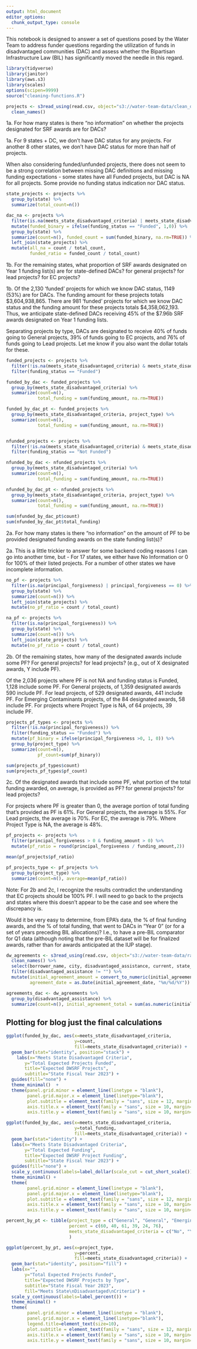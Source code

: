 ```yaml
---
output: html_document
editor_options: 
  chunk_output_type: console
---
```


This notebook is designed to answer a set of questions posed by the Water Team to address funder questions regarding the utilization of funds in disadvantaged communities (DAC) and assess whether the Bipartisan Infrastructure Law (BIL) has significantly moved the needle in this regard.

```r
library(tidyverse)
library(janitor)
library(aws.s3)
library(scales)
options(scipen=9999)
source("cleaning-functions.R")
```


```r

projects <- s3read_using(read.csv, object="s3://water-team-data/clean_data/srf_project_priority_lists/web_ppl_combined_clean.csv") %>%
  clean_names() 


```

1a. For how many states is there "no information" on whether the projects designated for SRF awards are for DACs?

1a. For 9 states + DC, we don't have DAC status for any projects. For another 8 other states, we don't have DAC status for more than half of projects.

When also considering funded/unfunded projects, there does not seem to be a strong correlation between missing DAC definitions and missing funding expectations - some states have all Funded projects, but DAC is NA for all projects. Some provide no funding status indication nor DAC status.

```r

state_projects <- projects %>%
  group_by(state) %>%
  summarize(total_count=n())

dac_na <- projects %>%
  filter(is.na(meets_state_disadvantaged_criteria) | meets_state_disadvantaged_criteria == "No Information") %>%
  mutate(funded_binary = ifelse(funding_status == "Funded", 1,0)) %>%
  group_by(state) %>%
  summarize(count=n(), funded_count = sum(funded_binary, na.rm=TRUE)) %>%
  left_join(state_projects) %>%
  mutate(all_na = count / total_count,
         funded_ratio = funded_count / total_count)

```

1b.  For the remaining states, what proportion of SRF awards designated on Year 1 funding list(s) are for state-defined DACs?  for general projects? for lead projects? for EC projects?

1b. Of the 2,130 'funded' projects for which we know DAC status, 1149 (53%) are for DACs. The funding amount for these projects totals \$3,604,938,865. There are 981 'funded' projects for which we know DAC status and the funding amount for these projects totals \$4,358,062,193. Thus, we anticipate state-defined DACs receiving 45% of the $7.96b SRF awards designated on Year 1 funding lists.

Separating projects by type, DACs are designated to receive 40% of funds going to General projects, 39% of funds going to EC projects, and 76% of funds going to Lead projects. Let me know if you also want the dollar totals for these. 

```r

funded_projects <- projects %>%
  filter(!is.na(meets_state_disadvantaged_criteria) & meets_state_disadvantaged_criteria != "No Information") %>%
  filter(funding_status == "Funded")

funded_by_dac <- funded_projects %>%
  group_by(meets_state_disadvantaged_criteria) %>%
  summarize(count=n(),
            total_funding = sum(funding_amount, na.rm=TRUE))

funded_by_dac_pt <- funded_projects %>%
  group_by(meets_state_disadvantaged_criteria, project_type) %>%
  summarize(count=n(),
            total_funding = sum(funding_amount, na.rm=TRUE))


nfunded_projects <- projects %>%
  filter(!is.na(meets_state_disadvantaged_criteria) & meets_state_disadvantaged_criteria != "No Information") %>%
  filter(funding_status == "Not Funded")

nfunded_by_dac <- nfunded_projects %>%
  group_by(meets_state_disadvantaged_criteria) %>%
  summarize(count=n(),
            total_funding = sum(funding_amount, na.rm=TRUE))

nfunded_by_dac_pt <- nfunded_projects %>%
  group_by(meets_state_disadvantaged_criteria, project_type) %>%
  summarize(count=n(),
            total_funding = sum(funding_amount, na.rm=TRUE))

sum(nfunded_by_dac_pt$count)
sum(nfunded_by_dac_pt$total_funding)


```

2a. For how many states is there "no information" on the amount of PF to be provided designated funding awards on the state funding list(s)?

2a. This is a little trickier to answer for some backend coding reasons I can go into another time, but - For 17 states, we either have No Information or 0 for 100% of their listed projects. For a number of other states we have incomplete information.

```r

no_pf <- projects %>%
  filter(is.na(principal_forgiveness) | principal_forgiveness == 0) %>%
  group_by(state) %>%
  summarize(count=n()) %>%
  left_join(state_projects) %>%
  mutate(no_pf_ratio = count / total_count)

na_pf <- projects %>%
  filter(is.na(principal_forgiveness)) %>%
  group_by(state) %>%
  summarize(count=n()) %>%
  left_join(state_projects) %>%
  mutate(no_pf_ratio = count / total_count)

```



2b. Of the remaining states, how many of the designated awards include some PF?  For general projects?  for lead projects? (e.g., out of X designated awards, Y include PF).

Of the 2,036 projects where PF is not NA and funding status is Funded, 1,128 include some PF. For General projects, of 1,359 designated awards 590 include PF. For lead projects, of 529 designated awards, 441 include PF. For Emerging Contaminants projects, of the 84 designated awards, 58 include PF. For projects where Project Type is NA, of 64 projects, 39 include PF.

```r

projects_pf_types <- projects %>%
  filter(!is.na(principal_forgiveness)) %>%
  filter(funding_status == "Funded") %>%
  mutate(pf_binary = ifelse(principal_forgiveness >0, 1, 0)) %>%
  group_by(project_type) %>%
  summarize(count=n(),
            pf_count=sum(pf_binary))

sum(projects_pf_types$count)
sum(projects_pf_types$pf_count)

```

2c. Of the designated awards that include some PF, what portion of the total funding awarded, on average, is provided as PF?  for general projects? for lead projects?

For projects where PF is greater than 0, the average portion of total funding that's provided as PF is 61%. For General projects, the average is 55%. For Lead projects, the average is 70%. For EC, the average is 79%. Where Project Type is NA, the average is 48%.

```r
pf_projects <- projects %>%
  filter(principal_forgiveness > 0 & funding_amount > 0) %>%
  mutate(pf_ratio = round(principal_forgiveness / funding_amount,2))

mean(pf_projects$pf_ratio)

pf_projects_type <- pf_projects %>%
  group_by(project_type) %>%
  summarize(count=n(), average=mean(pf_ratio))

```


Note: For 2b and 2c, I recognize the results contradict the understanding that EC projects should be 100% PF. I will need to go back to the projects and states where this doesn't appear to be the case and see where the discrepancy is.


Would it be very easy to determine, from EPA's data, the % of final funding awards, and the % of total funding, that went to DACs in "Year 0" (or for a set of years preceding BIL allocations)? I.e., to have a pre-BIL comparator for Q1 data (although noting that the pre-BIL dataset will be for finalized awards, rather than for awards anticipated at the IUP stage).
```r

dw_agreements <- s3read_using(read.csv, object="s3://water-team-data/raw_data/dwsrf_awards/epa-portal-dw-assistance-agreements.csv") %>%
  clean_names() %>%
  select(borrower_name, city, disadvantaged_assistance, current, state_tracking_number, initial_agreement_amount, current_agreement_amount, initial_agreement_date) %>%
  filter(disadvantaged_assistance != "") %>%
  mutate(initial_agreement_amount = convert_to_numeric(initial_agreement_amount),
         agreement_date = as.Date(initial_agreement_date, "%m/%d/%Y"))

agreements_dac <- dw_agreements %>%
  group_by(disadvantaged_assistance) %>%
  summarize(count=n(), initial_agreement_total = sum(as.numeric(initial_agreement_amount), na.rm=TRUE))

```



## Plotting for blog just the final calculations

```r

ggplot(funded_by_dac, aes(x=meets_state_disadvantaged_criteria,
                          y=count,
                          fill=meets_state_disadvantaged_criteria)) + 
  geom_bar(stat="identity", position="stack") + 
    labs(x="Meets State Disadvantaged Criteria",
       y="Total Expected Projects Funded",
       title="Expected DWSRF Projects",
       subtitle="State Fiscal Year 2023") + 
  guides(fill="none") +
  theme_minimal()  + 
  theme(panel.grid.minor = element_line(linetype = "blank"), 
        panel.grid.major.x = element_line(linetype="blank"),
        plot.subtitle = element_text(family = "sans", size = 12, margin=margin(00,0,20,0)),
        axis.title.x = element_text(family = "sans", size = 10, margin=margin(10,0,0,0)), 
        axis.title.y = element_text(family = "sans", size = 10, margin=margin(0,10,0,0)))

```

```r

ggplot(funded_by_dac, aes(x=meets_state_disadvantaged_criteria,
                          y=total_funding,
                          fill=meets_state_disadvantaged_criteria)) + 
  geom_bar(stat="identity") + 
  labs(x="Meets State Disadvantaged Criteria",
       y="Total Expected Funding",
       title="Expected DWSRF Project Funding",
       subtitle="State Fiscal Year 2023") + 
  guides(fill="none") + 
  scale_y_continuous(labels=label_dollar(scale_cut = cut_short_scale())) + 
  theme_minimal() + 
  theme(
        panel.grid.minor = element_line(linetype = "blank"), 
        panel.grid.major.x = element_line(linetype="blank"),
        plot.subtitle = element_text(family = "sans", size = 12, margin=margin(00,0,20,0)),
        axis.title.x = element_text(family = "sans", size = 10, margin=margin(10,0,0,0)), 
        axis.title.y = element_text(family = "sans", size = 10, margin=margin(0,10,0,0)))

```

```r

percent_by_pt <- tibble(project_type = c("General", "General", "Emerging Contaminants", "Emerging Contaminants", "Lead", "Lead"),
                        percent = c(60, 40, 61, 39, 24, 76),
                        meets_state_disadvantaged_criteria = c("No", "Yes", "No", "Yes", "No", "Yes")
                        )

ggplot(percent_by_pt, aes(x=project_type,
                          y=percent,
                          fill=meets_state_disadvantaged_criteria)) + 
  geom_bar(stat="identity", position="fill") + 
  labs(x="",
       y="Total Expected Projects Funded",
       title="Expected DWSRF Projects by Type",
       subtitle="State Fiscal Year 2023",
       fill="Meets State\nDisadvantaged\nCriteria") + 
  scale_y_continuous(labels=label_percent()) + 
  theme_minimal() + 
  theme(
        panel.grid.minor = element_line(linetype = "blank"), 
        panel.grid.major.x = element_line(linetype="blank"),
        legend.title=element_text(size=10),
        plot.subtitle = element_text(family = "sans", size = 12, margin=margin(00,0,20,0)),
        axis.title.x = element_text(family = "sans", size = 10, margin=margin(10,0,0,0)), 
        axis.title.y = element_text(family = "sans", size = 10, margin=margin(0,10,0,0)))

```

